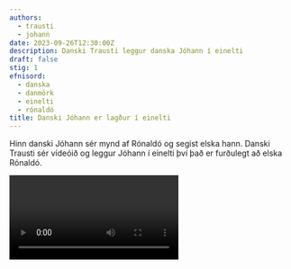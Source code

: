 ```yaml
---
authors:
  - trausti
  - johann
date: 2023-09-26T12:30:00Z
description: Danski Trausti leggur danska Jóhann í einelti
draft: false
stig: 1
efnisord:
  - danska
  - danmörk
  - einelti
  - rónaldó
title: Danski Jóhann er lagður í einelti
---
```


Hinn danski Jóhann sér mynd af Rónaldó og segist elska hann.
Danski Trausti sér vídeóið og leggur Jóhann í einelti því það er furðulegt að elska Rónaldó.

<Video id="1Gul_8Ps5Lg" />
